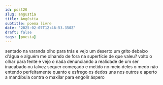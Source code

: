 ```yaml
---
id: post20
slug: angustia
title: Angústia
subtitle: poema livre
date: '2025-02-07T12:46:53.350Z'
draft: false
tags: [poesia]
---
```

sentado na varanda olho para trás e vejo um deserto um grito debaixo d'água
e alguém me olhando de fora na superfície de que valeu? volto o olhar para fente e vejo o nada
denunciando a realidade de um ser inacabado ou talvez sequer começado
e metido no meio deles o medo não entendo perfeitamente quanto
e esfrego os dedos uns nos outros e aperto a mandíbula contra o maxilar
para engolir áspero
